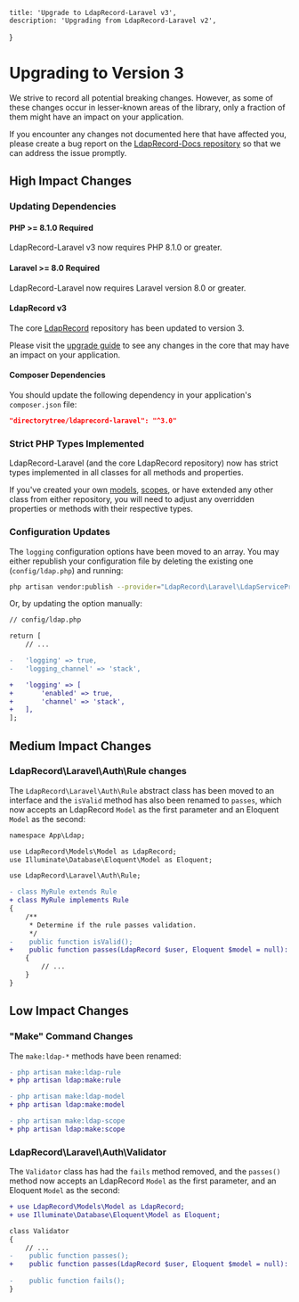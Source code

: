     title: 'Upgrade to LdapRecord-Laravel v3',
    description: 'Upgrading from LdapRecord-Laravel v2',
}


# Upgrading to Version 3

We strive to record all potential breaking changes. However, as some of
these changes occur in lesser-known areas of the library, only a
fraction of them might have an impact on your application.

If you encounter any changes not documented here that have affected you,
please create a bug report on the [LdapRecord-Docs repository](https://github.com/DirectoryTree/LdapRecord-Docs/issues/new)
so that we can address the issue promptly.

## High Impact Changes

### Updating Dependencies

#### PHP >= 8.1.0 Required

LdapRecord-Laravel v3 now requires PHP 8.1.0 or greater.

#### Laravel >= 8.0 Required

LdapRecord-Laravel now requires Laravel version 8.0 or greater.

#### LdapRecord v3

The core [LdapRecord](/docs/core/v3) repository has been updated to version 3.

Please visit the [upgrade guide](/docs/core/v3/upgrading) to see any
changes in the core that may have an impact on your application.

#### Composer Dependencies

You should update the following dependency in your application's `composer.json` file:

```json
"directorytree/ldaprecord-laravel": "^3.0"
```

### Strict PHP Types Implemented

LdapRecord-Laravel (and the core LdapRecord repository) now has strict 
types implemented in all classes for all methods and properties.

If you've created your own [models](/docs/core/v3/models), [scopes](/docs/core/v3/model-scopes),
or have extended any other class from either repository, you will need to adjust any 
overridden properties or methods with their respective types.

### Configuration Updates

The `logging` configuration options have been moved to an array. You 
may either republish your configuration file by deleting the
existing one (`config/ldap.php`) and running:

```bash
php artisan vendor:publish --provider="LdapRecord\Laravel\LdapServiceProvider"
```

Or, by updating the option manually:

```diff
// config/ldap.php

return [
    // ...

-   'logging' => true,
-   'logging_channel' => 'stack',

+   'logging' => [
+       'enabled' => true,
+       'channel' => 'stack',
+   ],
];
```

## Medium Impact Changes

### LdapRecord\Laravel\Auth\Rule changes

The `LdapRecord\Laravel\Auth\Rule` abstract class has been moved to an interface and the
`isValid` method has also been renamed to `passes`, which now accepts an LdapRecord
`Model` as the first parameter and an Eloquent `Model` as the second:

```diff
namespace App\Ldap;

use LdapRecord\Models\Model as LdapRecord;
use Illuminate\Database\Eloquent\Model as Eloquent;

use LdapRecord\Laravel\Auth\Rule;

- class MyRule extends Rule
+ class MyRule implements Rule
{
    /**
     * Determine if the rule passes validation.
     */
-    public function isValid();
+    public function passes(LdapRecord $user, Eloquent $model = null): bool
    {
        // ...
    }
}
```

## Low Impact Changes

### "Make" Command Changes

The `make:ldap-*` methods have been renamed:

```diff
- php artisan make:ldap-rule
+ php artisan ldap:make:rule
```

```diff
- php artisan make:ldap-model
+ php artisan ldap:make:model
```

```diff
- php artisan make:ldap-scope
+ php artisan ldap:make:scope
```

### LdapRecord\Laravel\Auth\Validator

The `Validator` class has had the `fails` method removed, and the `passes()` method now accepts an LdapRecord
`Model` as the first parameter, and an Eloquent `Model` as the second:

```diff
+ use LdapRecord\Models\Model as LdapRecord;
+ use Illuminate\Database\Eloquent\Model as Eloquent;

class Validator
{
    // ...
-    public function passes();
+    public function passes(LdapRecord $user, Eloquent $model = null): bool;
    
-    public function fails();
}
```
